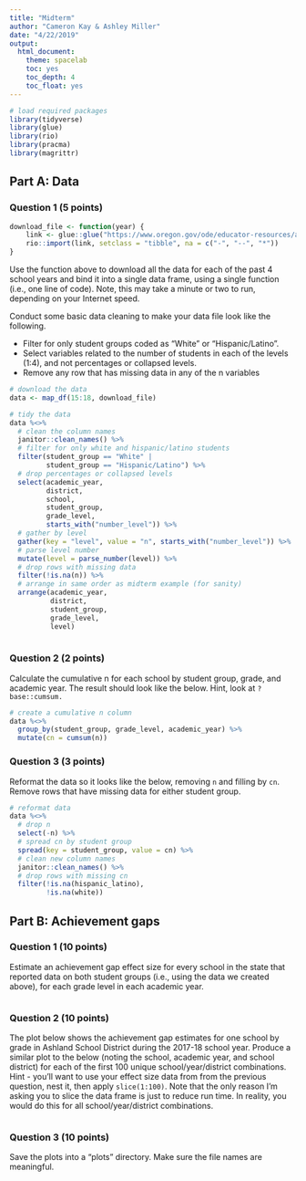 ```yaml
---
title: "Midterm"
author: "Cameron Kay & Ashley Miller"
date: "4/22/2019"
output:
  html_document:
    theme: spacelab
    toc: yes
    toc_depth: 4
    toc_float: yes
---
```


```r
# load required packages
library(tidyverse)
library(glue)
library(rio)
library(pracma)
library(magrittr)
```

## Part A: Data

### Question 1 (5 points) 

```r
download_file <- function(year) {
    link <- glue::glue("https://www.oregon.gov/ode/educator-resources/assessment/TestResults20{year}/pagr_schools_ela_raceethnicity_{year-1}{year}.xlsx")
    rio::import(link, setclass = "tibble", na = c("-", "--", "*"))
}
```

Use the function above to download all the data for each of the past 4 school years and bind it into a single data frame, using a single function (i.e., one line of code). Note, this may take a minute or two to run, depending on your Internet speed.

Conduct some basic data cleaning to make your data file look like the following.

  + Filter for only student groups coded as "White" or "Hispanic/Latino".
  + Select variables related to the number of students in each of the levels (1:4), and not percentages or collapsed levels.
  + Remove any row that has missing data in any of the n variables
  
```r
# download the data
data <- map_df(15:18, download_file)

# tidy the data
data %<>%
  # clean the column names
  janitor::clean_names() %>%
  # filter for only white and hispanic/latino students
  filter(student_group == "White" |
         student_group == "Hispanic/Latino") %>%
  # drop percentages or collapsed levels 
  select(academic_year,
         district,
         school,
         student_group,
         grade_level,
         starts_with("number_level")) %>%
  # gather by level
  gather(key = "level", value = "n", starts_with("number_level")) %>%
  # parse level number
  mutate(level = parse_number(level)) %>%
  # drop rows with missing data
  filter(!is.na(n)) %>%
  # arrange in same order as midterm example (for sanity)
  arrange(academic_year,
          district,
          student_group,
          grade_level,
          level)
  
```

### Question 2 (2 points)

Calculate the cumulative n for each school by student group, grade, and academic year. The result should look like the below. Hint, look at `?base::cumsum.`

```r
# create a cumulative n column
data %<>%
  group_by(student_group, grade_level, academic_year) %>%
  mutate(cn = cumsum(n))
```

### Question 3 (3 points)

Reformat the data so it looks like the below, removing `n` and filling by `cn`. Remove rows that have missing data for either student group.

```r
# reformat data
data %<>%
  # drop n
  select(-n) %>%
  # spread cn by student group
  spread(key = student_group, value = cn) %>%
  # clean new column names
  janitor::clean_names() %>%
  # drop rows with missing cn
  filter(!is.na(hispanic_latino),
         !is.na(white))
```

## Part B: Achievement gaps

### Question 1 (10 points) 

Estimate an achievement gap effect size for every school in the state that reported data on both student groups (i.e., using the data we created above), for each grade level in each academic year.

```r

```

### Question 2 (10 points) 

The plot below shows the achievement gap estimates for one school by grade in Ashland School District during the 2017-18 school year. Produce a similar plot to the below (noting the school, academic year, and school district) for each of the first 100 unique school/year/district combinations. Hint - you’ll want to use your effect size data from from the previous question, nest it, then apply `slice(1:100)`. Note that the only reason I’m asking you to slice the data frame is just to reduce run time. In reality, you would do this for all school/year/district combinations.

```r

```

### Question 3 (10 points) 

Save the plots into a “plots” directory. Make sure the file names are meaningful.

```r

```
